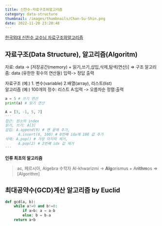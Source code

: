 ```yaml
---
title: 신찬수-자료구조와알고리즘
category: data-structure
thumbnail: /images/thumbnails/Chan-Su-Shin.png
date: 2022-11-20 23:20:48
---
```


[한국외대 신찬수 교수님 자료구조와알고리즘](https://www.youtube.com/watch?v=M2mcJvmYpWY&list=PLsMufJgu5933ZkBCHS7bQTx0bncjwi4PK&index=2)

## 자료구조(Data Structure), 알고리즘(Algoritm)

자료: data -> [저장공간(memory) + 읽기,쓰기,삽입,삭제,탐색(연산)] => 구조
알고리즘: data (유한한 횟수의 연산들) 입력-> 정답 출력

자료구조 (예:) 1. 변수(variable) 2.배열(array), 리스트(list)  
알고리즘 (예:) 100개의 정수: 리스트 A:입력 -> 오름차순 정렬:출력

```python explnation.py
a = 5 # 쓰기 연산
print(a) # 읽기 연산

A = [3, -1, 5, 7]
'''
접근: 원소의 index
읽기, 쓰기: A[3]
삽입: A.append(9) # 맨 끝에 추가,
      A.insert(0, 100) # 0번째 idx에 100 값 추가
삭제: A.pop() # 가장 마지막 제거,
      A.pop(2) # 2번쨰 idx 값 제거
'''
```

**인류 최초의 알고리즘**

> ac, 페르시아, Algebra 수학자 Al-khwarizmi
> -> **Alg**orismus + A**rithm**os => [Algorithm]

## 최대공약수(GCD)계산 알고리즘 by Euclid

```python greatest_common_divisor.py
def gcd(a, b):
    while a!=0 and b!=0:
        if a>b: a = a-b
        else: b = b-a
    return a+b
```
